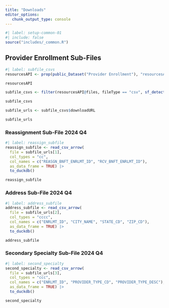```yaml
---
title: "Downloads"
editor_options: 
   chunk_output_type: console
---
```


```r
#| label: setup-common-01
#| include: false
source("includes/_common.R")
```

## Provider Enrollment Sub-Files

```r
#| label: subfile_csvs
resourcesAPI <- prop(public_Dataset("Provider Enrollment"), "resourcesAPI")

resourcesAPI

subfile_csvs <- filter(resourcesAPI@files, fileType == "csv", sf_detect(name, "Sub-File"))

subfile_csvs

subfile_urls <- subfile_csvs$downloadURL

subfile_urls
```

### Reassignment Sub-File 2024 Q4

```r
#| label: reassign_subfile
reassign_subfile <- read_csv_arrow(
  file = subfile_urls[1], 
  col_types = "cc",
  col_names = c("REASGN_BNFT_ENRLMT_ID", "RCV_BNFT_ENRLMT_ID"),
  as_data_frame = TRUE) |> 
  to_duckdb()

reassign_subfile
```

### Address Sub-File 2024 Q4

```r
#| label: address_subfile
address_subfile <- read_csv_arrow(
  file = subfile_urls[2], 
  col_types = "cccc",
  col_names = c("ENRLMT_ID", "CITY_NAME", "STATE_CD", "ZIP_CD"),
  as_data_frame = TRUE) |> 
  to_duckdb()

address_subfile
```

### Secondary Specialty Sub-File 2024 Q4

```r
#| label: second_specialty
second_specialty <- read_csv_arrow(
  file = subfile_urls[3], 
  col_types = "ccc",
  col_names = c("ENRLMT_ID", "PROVIDER_TYPE_CD", "PROVIDER_TYPE_DESC"),
  as_data_frame = TRUE) |> 
  to_duckdb()

second_specialty
```

